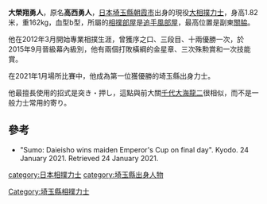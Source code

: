 '''大榮翔勇人'''{{BD|1993年|11月10日}}，原名'''高西勇人'''，[[日本|日本]][[埼玉縣|埼玉縣]][[朝霞市|朝霞市]]出身的現役[[大相撲|大相撲]][[力士|力士]]，身高1.82米，重162kg，血型b型，所屬的[[相撲部屋|相撲部屋]]是[[追手風部屋|追手風部屋]]，最高位置是副東[[關脇|關脇]]。

他在2012年3月開始專業相撲生涯，曾獲序之口、三段目、十兩優勝一次，於2015年9月晉級幕內級別，他有兩個打敗橫綱的金星章、三次殊勲賞和一次技能賞。

在2021年1月場所比賽中，他成為第一位獲優勝的埼玉縣出身力士。

他最擅長使用的招式是突き・押し，這點與前大關[[千代大海龍二|千代大海龍二]]很相似，而不是一般力士常用的寄り。

==參考==
* "Sumo: Daieisho wins maiden Emperor's Cup on final day". Kyodo. 24 January 2021. Retrieved 24 January 2021.

[[category:日本相撲力士|category:日本相撲力士]]
[[category:埼玉縣出身人物|category:埼玉縣出身人物]]
[[Category:埼玉縣相撲力士|Category:埼玉縣相撲力士]]